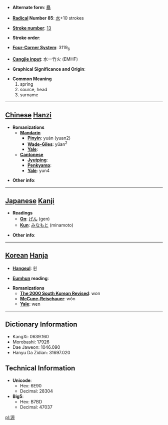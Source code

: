 * '''Alternate form''': [[厵]]

* '''[[Wiktionary:Chinese radical index| Radical]] Number 85''': [[Wiktionary:Chinese radical index 水|水]]+10 strokes

* '''[[Wiktionary:Chinese total strokes index|Stroke number]]''': [[Wiktionary:Chinese total strokes index 13|13]]

* '''Stroke order''': 

* '''[[Wiktionary:Chinese four corner index|Four-Corner System]]''': 3119<sub>6</sub>

* '''[[Wiktionary:Chinese Cangjie index|Cangjie input]]''': 水一竹火 (EMHF)

* '''Graphical Significance and Origin''': 

* '''Common Meaning'''
*#spring
*# source, head
*# surname


----

== [[Chinese]] [[Hanzi]] ==

* '''Romanizations'''
** '''[[Mandarin]]'''
*** '''[[Pinyin]]''': yuán (yuan2)
*** '''[[Wade-Giles]]''': yüan<sup>2</sup>
*** '''[[Yale]]''': 
** '''[[Cantonese]]'''
*** '''[[Jyutping]]''':
*** '''[[Penkyamp]]''': 
*** '''[[Yale]]''': yun4

* '''Other info''': 

----

== [[Japanese]] [[Kanji]] ==

* '''Readings'''
** '''[[On]]''': [[げん]] (gen)
** '''[[Kun]]''': [[みなもと]] (minamoto)

* '''Other info''':  

----

== [[Korean]] [[Hanja]] ==

* '''[[Hangeul]]''': 원

* '''[[Eumhun]] reading''': 

* '''Romanizations'''
** '''[[The 2000 South Korean Revised Romanization|The 2000 South Korean Revised]]''': won
** '''[[McCune-Reischauer]]''': wŏn
** '''[[Yale]]''': wen

----

== Dictionary Information ==

* KangXi: 0639.160
* Morobashi: 17926
* Dae Jaweon: 1046.090
* Hanyu Da Zidian: 31697.020

== Technical Information ==

* '''Unicode''':
** Hex: 6E90
** Decimal: 28304
* '''Big5''':
** Hex: B7BD
** Decimal: 47037

[[pl:源]]